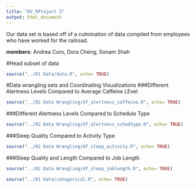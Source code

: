 ```yaml
---
title: "DV_RProject 3"
output: html_document
---
```


Our data set is based off of a culmination of data compiled from employees who have worked for the railroad. 

**members:** Andrea Curo, Dora Cheng, Sonam Shah

#Head subset of data
```r
source("../01 Data/data.R", echo= TRUE)
```

#Data wrangling sets and Coordinating Visualizations
###Different Alertness Levels Compared to Average Caffeine LEvel
```r
source("../02 Data Wrangling/df_alertness_caffeine.R", echo= TRUE)
```

###Different Alertness Levels Compared to Schedule Type
```r
source("../02 Data Wrangling/df_alertness_schedtype.R", echo= TRUE)
```

###Sleep Quality Compared to Activity Type
```r
source("../02 Data Wrangling/df_sleep_activity.R", echo= TRUE)
```

###Sleep Quality and Length Compared to Job Length
```r
source("../02 Data Wrangling/df_sleep_joblength.R", echo= TRUE)
```

```r
source("../01 Data/categorical.R", echo= TRUE)
```
